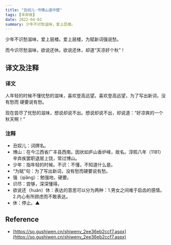 ```yaml
---
title: "丑奴儿·书博山道中壁"
tags: [辛弃疾]
date: 2022-04-02
summary: 少年不识愁滋味，爱上层楼。
---
```


少年不识愁滋味，爱上层楼。爱上层楼，为赋新词强说愁。

而今识尽愁滋味，欲说还休。欲说还休，却道“天凉好个秋”！

## 译文及注释

### 译文

人年轻的时候不懂忧愁的滋味，喜欢登高远望。喜欢登高远望，为了写出新词，没有愁而
硬要说有愁。

现在尝尽了忧愁的滋味，想说却说不出。想说却说不出，却说道：“好凉爽的一个秋天啊！”

### 注释

- 丑奴儿：词牌名。
- 博山：在今江西省广丰县西南。因状如庐山香炉峰，故名。淳熙八年（1181）辛弃疾罢职退居上饶，常过博山。
- 少年：指年轻的时候。不识：不懂，不知道什么是。
- “为赋”句：为了写出新词，没有愁而硬要说有愁。
- 强（qiǎng）：勉强地，硬要。
- 识尽：尝够，深深懂得。
- 欲说还（huán）休：表达的意思可以分为两种：1.男女之间难于启齿的感情。2.内心有所顾虑而不敢表达。
- 休：停止。▲

## Reference

- [https://so.gushiwen.cn/shiwenv_2ee36eb2ccf7.aspx](https://so.gushiwen.cn/shiwenv_2ee36eb2ccf7.aspx)
